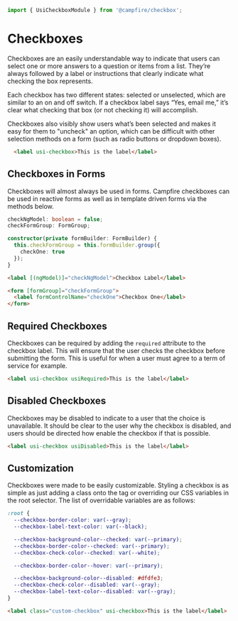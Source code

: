 ```ts
import { UsiCheckboxModule } from '@campfire/checkbox';
```

# Checkboxes
Checkboxes are an easily understandable way to indicate that users can select one or more answers to a question or items
from a list. They’re always followed by a label or instructions that clearly indicate what checking the box represents.

Each checkbox has two different states: selected or unselected, which are similar to an on and off switch. If a checkbox
label says “Yes, email me,” it’s clear what checking that box (or not checking it) will accomplish.

Checkboxes also visibly show users what’s been selected and makes it easy for them to "uncheck" an option, which can be
difficult with other selection methods on a form (such as radio buttons or dropdown boxes).

```html
  <label usi-checkbox>This is the label</label>
```

## Checkboxes in Forms
Checkboxes will almost always be used in forms. Campfire checkboxes can be used in reactive forms as well as in
template driven forms via the methods below.

```ts
checkNgModel: boolean = false;
checkFormGroup: FormGroup;

constructor(private formBuilder: FormBuilder) {
  this.checkFormGroup = this.formBuilder.group({
    checkOne: true
  });
}
```

```html
<label [(ngModel)]="checkNgModel">Checkbox Label</label>

<form [formGroup]="checkFormGroup">
  <label formControlName="checkOne">Checkbox One</label>
</form>
```

## Required Checkboxes
Checkboxes can be required by adding the `required` attribute to the checkbox label. This will ensure that the user checks
the checkbox before submitting the form. This is useful for when a user must agree to a term of service for example.

```html
<label usi-checkbox usiRequired>This is the label</label>
```

## Disabled Checkboxes
Checkboxes may be disabled to indicate to a user that the choice is unavailable. It should be clear to the user
why the checkbox is disabled, and users should be directed how enable the checkbox if that is possible.

```html
<label usi-checkbox usiDisabled>This is the label</label>
```

## Customization
Checkboxes were made to be easily customizable. Styling a checkbox is as simple as just adding a class onto the tag or
overriding our CSS variables in the root selector. The list of overridable variables are as follows:

```css
:root {
  --checkbox-border-color: var(--gray);
  --checkbox-label-text-color: var(--black);

  --checkbox-background-color--checked: var(--primary);
  --checkbox-border-color--checked: var(--primary);
  --checkbox-check-color--checked: var(--white);

  --checkbox-border-color--hover: var(--primary);

  --checkbox-background-color--disabled: #dfdfe3;
  --checkbox-check-color--disabled: var(--gray);
  --checkbox-label-text-color--disabled: var(--gray);
}
```

```html
<label class="custom-checkbox" usi-checkbox>This is the label</label>
```
